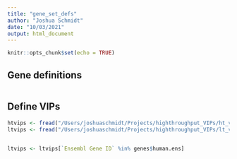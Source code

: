 ```yaml
---
title: "gene_set_defs"
author: "Joshua Schmidt"
date: "10/03/2021"
output: html_document
---
```


```r
knitr::opts_chunk$set(echo = TRUE)
```

## Gene definitions
```r

```


## Define VIPs
```r
htvips <- fread("/Users/joshuaschmidt/Projects/highthroughput_VIPs/ht_vips.txt")
ltvips <- fread("/Users/joshuaschmidt/Projects/highthroughput_VIPs/lt_vips.txt")


ltvips <- ltvips[`Ensembl Gene ID` %in% genes$human.ens]
```


